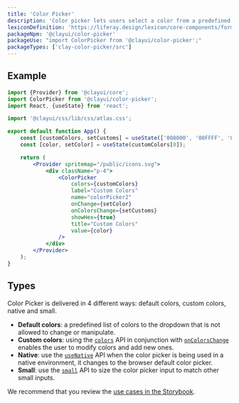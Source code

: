 ```yaml
---
title: 'Color Picker'
description: 'Color picker lets users select a color from a predefined palette, specify a color via its hexadecimal value, sample a color, and explore color values to create a custom color variation.'
lexiconDefinition: 'https://liferay.design/lexicon/core-components/forms/picker-color/'
packageNpm: '@clayui/color-picker'
packageUse: "import ColorPicker from '@clayui/color-picker';"
packageTypes: ['clay-color-picker/src']
---
```


## Example

```jsx preview
import {Provider} from '@clayui/core';
import ColorPicker from '@clayui/color-picker';
import React, {useState} from 'react';

import '@clayui/css/lib/css/atlas.css';

export default function App() {
	const [customColors, setCustoms] = useState(['008000', '00FFFF', '0000FF']);
	const [color, setColor] = useState(customColors[0]);

	return (
		<Provider spritemap="/public/icons.svg">
			<div className="p-4">
				<ColorPicker
					colors={customColors}
					label="Custom Colors"
					name="colorPicker2"
					onChange={setColor}
					onColorsChange={setCustoms}
					showHex={true}
					title="Custom Colors"
					value={color}
				/>
			</div>
		</Provider>
	);
}
```

## Types

Color Picker is delivered in 4 different ways: default colors, custom colors, native and small.

-   **Default colors**: a predefined list of colors to the dropdown that is not allowed to change or manipulate.
-   **Custom colors**: using the [`colors`](#api-colors) API in conjunction with [`onColorsChange`](#api-onColorsChange) enables the user to modify colors and add new ones.
-   **Native**: use the [`useNative`](#api-useNative) API when the color picker is being used in a native environment, it changes to the browser default color picker.
-   **Small**: use the [`small`](#api-small) API to size the color picker input to match other small inputs.

We recommend that you review the [use cases in the Storybook](https://storybook.clayui.com/?path=/story/design-system-components-colorpicker--default).
